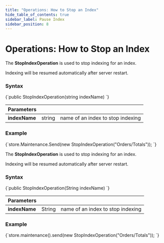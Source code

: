 ---
title: "Operations: How to Stop an Index"
hide_table_of_contents: true
sidebar_label: Pause Index
sidebar_position: 8
---




# Operations: How to Stop an Index
<LanguageSwitcher supportedLanguages={supportedLanguages} />
<LanguageContent language="csharp">


The **StopIndexOperation** is used to stop indexing for an index. 

<Admonition type="note" title="Note">
Indexing will be resumed automatically after server restart.
</Admonition>

### Syntax

<TabItem value="stop_1" label="stop_1">
<CodeBlock language="csharp">
{`public StopIndexOperation(string indexName)
`}
</CodeBlock>
</TabItem>

| Parameters | | |
| ------------- | ------------- | ----- |
| **indexName** | string | name of an index to stop indexing |

### Example

<TabItem value="stop_2" label="stop_2">
<CodeBlock language="csharp">
{`store.Maintenance.Send(new StopIndexOperation("Orders/Totals"));
`}
</CodeBlock>
</TabItem>


</LanguageContent>
<LanguageContent language="java">


The **StopIndexOperation** is used to stop indexing for an index. 

<Admonition type="note" title="Note">
Indexing will be resumed automatically after server restart.
</Admonition>

### Syntax

<TabItem value="stop_1" label="stop_1">
<CodeBlock language="java">
{`public StopIndexOperation(String indexName)
`}
</CodeBlock>
</TabItem>

| Parameters | | |
| ------------- | ------------- | ----- |
| **indexName** | String | name of an index to stop indexing |

### Example

<TabItem value="stop_2" label="stop_2">
<CodeBlock language="java">
{`store.maintenance().send(new StopIndexOperation("Orders/Totals"));
`}
</CodeBlock>
</TabItem>


</LanguageContent>

<!---
### Indexes
- [What are Indexes](../../../../indexes/what-are-indexes)
- [Creating and Deploying Indexes](../../../../indexes/creating-and-deploying)

### Server
- [Index Administration](../../../../server/administration/index-administration)

### Operations
- [How to Enable Index](../../../../client-api/operations/maintenance/indexes/enable-index)
- [How to Stop Index Until Restart](../../../../client-api/operations/maintenance/indexes/stop-index)
- [How to Resume Index](../../../../client-api/operations/maintenance/indexes/start-index)


-->